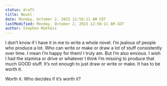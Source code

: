 ```yaml
---
status: draft
title: Novel
date: Monday, October 2, 2023 12:56:11 AM CDT
lastModified: Monday, October 2, 2023 12:56:11 AM CDT
author: Stephen Matheis
---
```


I don’t know if I have it in me to write a whole novel. I’m jealous of people who produce a lot. Who can write or make or draw a lot of stuff consistently over time. I mean I’m happy for them! I truly am. But I’m also envious. I wish I had the stamina or drive or whatever I think I’m missing to produce that much GOOD stuff. It’s not enough to just draw or write or make. It has to be worth it.

Worth it. Who decides if it’s worth it?